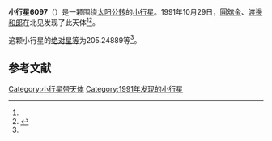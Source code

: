 {{Infobox planet
| bgcolour = #FFFFC0
| name = 6097 Koishikawa
| symbol = 
| image = 
| caption = 
| discovery = yes
| discovery_ref = 
| discoverer = [[圓舘金|圓舘金]]、[[渡邊和郎|渡邊和郎]]
| discovery_site = [[北见|北见]] 
| discovered = 1991年10月29日
| designations = yes
| mp_name = 
| named_after = 
| alt_names = 1991 UK2/ 1942 VV / 1986 GX1
| mp_category = [[主带小行星|主带小行星]]
| orbit_ref = <ref name="a">[http://ssd.jpl.nasa.gov/sbdb.cgi?sstr=6097 6097 Koishikawa] {{Wayback|url=http://ssd.jpl.nasa.gov/sbdb.cgi?sstr=6097 |date=20200820193400 }}，小行星數據庫瀏覽器（JPL Small-Body Database Browser）－[[美国国家航空航天局|美国国家航空航天局]]喷气推进实验室</ref>
| epoch = 2456400.5 (2013年4月18日更新)
| aphelion = {{convert|2.5238282|AU|km|3|abbr=on|lk=out}}
| perihelion = {{convert|2.0921784|AU|km|3|abbr=on}}
| semimajor = {{convert|2.3080033|AU|km|3|abbr=on}}
| eccentricity = 0.0935115
| period = 1280.716655 [[日|日]]<br />3.51[[儒略年|儒略年]]
| avg_speed = 
| inclination = 6.13385
| asc_node = 204.93674
| mean_anomaly = 
| arg_peri = 205.24889
| satellites = 
| physical_characteristics = yes
| dimensions = 
| mass = 
| density = 
| surface_grav = 
| escape_velocity = 
| sidereal_day = 
| axial_tilt = 
| pole_ecliptic_lat = 
| pole_ecliptic_lon = 
| albedo = 
| temperatures= 
| temp_name1 = 
| mean_temp_1 = 
| max_temp_1 = 
| temp_name2 = 
| max_temp_2 = 
| spectral_type = 
| abs_magnitude = 205.24889
}}

'''小行星6097'''（{{lang-en|6097 Koishikawa}}）是一颗围绕[[太阳|太阳]][[公转|公转]]的[[小行星|小行星]]。1991年10月29日，[[圓舘金|圓舘金]]、[[渡邊和郎|渡邊和郎]]在北见发现了此天体<ref name="a" /><ref>{{cite news|title=小行星列表|url=http://cfa-www.harvard.edu/iau/lists/NumberedMPs.txt|accessdate=2013-07-08|newspaper=哈佛大学|archive-date=2008-05-17|archive-url=https://web.archive.org/web/20080517010638/http://cfa-www.harvard.edu/iau/lists/NumberedMPs.txt|dead-url=no}}</ref>。

这颗小行星的[[绝对星等|绝对星等]]为205.24889等<ref name="a" />。

==参考文献==
{{reflist}}
{{Minor Planet Number|[[小行星6096|小行星6096]]|[[小行星6098|小行星6098]]}}

{{小天体}}

[[Category:小行星带天体|Category:小行星带天体]]
[[Category:1991年发现的小行星|Category:1991年发现的小行星]]


{{asteroid-stub}}